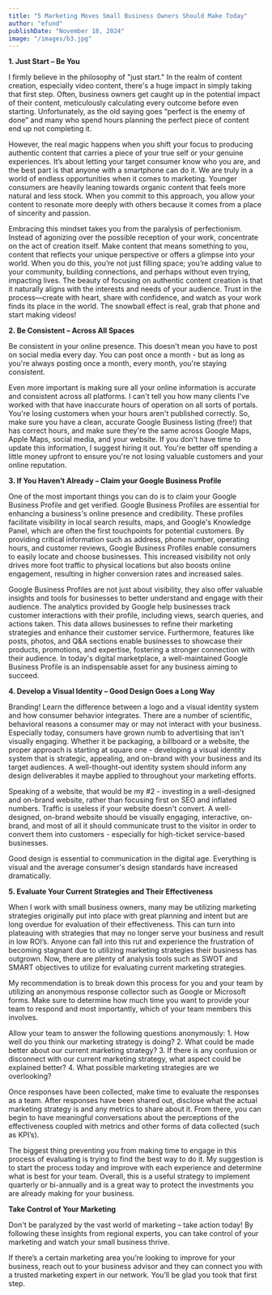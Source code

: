 ```yaml
---
title: "5 Marketing Moves Small Business Owners Should Make Today"
author: "efund"
publishDate: "November 18, 2024"
image: "/images/b3.jpg"
---
```




**1. Just Start – Be You**


I firmly believe in the philosophy of "just start." In the realm of content creation, especially video content, there's a huge impact in simply taking that first step. Often, business owners get caught up in the potential impact of their content, meticulously calculating every outcome before even starting. Unfortunately, as the old saying goes “perfect is the enemy of done” and many who spend hours planning the perfect piece of content end up not completing it.

However, the real magic happens when you shift your focus to producing authentic content that carries a piece of your true self or your genuine experiences. It’s about letting your target consumer know who you are, and the best part is that anyone with a smartphone can do it. We are truly in a world of endless opportunities when it comes to marketing. Younger consumers are heavily leaning towards organic content that feels more natural and less stock. When you commit to this approach, you allow your content to resonate more deeply with others because it comes from a place of sincerity and passion.

Embracing this mindset takes you from the paralysis of perfectionism. Instead of agonizing over the possible reception of your work, concentrate on the act of creation itself. Make content that means something to you, content that reflects your unique perspective or offers a glimpse into your world. When you do this, you’re not just filling space; you’re adding value to your community, building connections, and perhaps without even trying, impacting lives. The beauty of focusing on authentic content creation is that it naturally aligns with the interests and needs of your audience. Trust in the process—create with heart, share with confidence, and watch as your work finds its place in the world. The snowball effect is real, grab that phone and start making videos! 


**2. Be Consistent – Across All Spaces**

Be consistent in your online presence. This doesn't mean you have to post on social media every day. You can post once a month - but as long as you're always posting once a month, every month, you're staying consistent.

Even more important is making sure all your online information is accurate and consistent across all platforms. I can't tell you how many clients I’ve worked with that have inaccurate hours of operation on all sorts of portals. You're losing customers when your hours aren't published correctly. So, make sure you have a clean, accurate Google Business listing (free!) that has correct hours, and make sure they're the same across Google Maps, Apple Maps, social media, and your website. If you don't have time to update this information, I suggest hiring it out. You're better off spending a little money upfront to ensure you're not losing valuable customers and your online reputation.


**3. If You Haven’t Already – Claim your Google Business Profile**

One of the most important things you can do is to claim your Google Business Profile and get verified. Google Business Profiles are essential for enhancing a business's online presence and credibility. These profiles facilitate visibility in local search results, maps, and Google's Knowledge Panel, which are often the first touchpoints for potential customers. By providing critical information such as address, phone number, operating hours, and customer reviews, Google Business Profiles enable consumers to easily locate and choose businesses. This increased visibility not only drives more foot traffic to physical locations but also boosts online engagement, resulting in higher conversion rates and increased sales.

Google Business Profiles are not just about visibility, they also offer valuable insights and tools for businesses to better understand and engage with their audience. The analytics provided by Google help businesses track customer interactions with their profile, including views, search queries, and actions taken. This data allows businesses to refine their marketing strategies and enhance their customer service. Furthermore, features like posts, photos, and Q&A sections enable businesses to showcase their products, promotions, and expertise, fostering a stronger connection with their audience. In today's digital marketplace, a well-maintained Google Business Profile is an indispensable asset for any business aiming to succeed.

**4. Develop a Visual Identity – Good Design Goes a Long Way**

Branding! Learn the difference between a logo and a visual identity system and how consumer behavior integrates. There are a number of scientific, behavioral reasons a consumer may or may not interact with your business. Especially today, consumers have grown numb to advertising that isn't visually engaging. Whether it be packaging, a billboard or a website, the proper approach is starting at square one - developing a visual identity system that is strategic, appealing, and on-brand with your business and its target audiences. A well-thought-out identity system should inform any design deliverables it maybe applied to throughout your marketing efforts. 

Speaking of a website, that would be my #2 - investing in a well-designed and on-brand website, rather than focusing first on SEO and inflated numbers. Traffic is useless if your website doesn't convert. A well-designed, on-brand website should be visually engaging, interactive, on-brand, and most of all it should communicate trust to the visitor in order to convert them into customers - especially for high-ticket service-based businesses. 

Good design is essential to communication in the digital age. Everything is visual and the average consumer's design standards have increased dramatically. 


**5. Evaluate Your Current Strategies and Their Effectiveness**

When I work with small business owners, many may be utilizing marketing strategies originally put into place with great planning and intent but are long overdue for evaluation of their effectiveness. This can turn into plateauing with strategies that may no longer serve your business and result in low ROI’s. Anyone can fall into this rut and experience the frustration of becoming stagnant due to utilizing marketing strategies their business has outgrown. Now, there are plenty of analysis tools such as SWOT and SMART objectives to utilize for evaluating current marketing strategies.

My recommendation is to break down this process for you and your team by utilizing an anonymous response collector such as Google or Microsoft forms. Make sure to determine how much time you want to provide your team to respond and most importantly, which of your team members this involves.  

Allow your team to answer the following questions anonymously: 1. How well do you think our marketing strategy is doing? 2. What could be made better about our current marketing strategy? 3. If there is any confusion or disconnect with our current marketing strategy, what aspect could be explained better? 4. What possible marketing strategies are we overlooking?   

Once responses have been collected, make time to evaluate the responses as a team. After responses have been shared out, disclose what the actual marketing strategy is and any metrics to share about it. From there, you can begin to have meaningful conversations about the perceptions of the effectiveness coupled with metrics and other forms of data collected (such as KPI’s).

The biggest thing preventing you from making time to engage in this process of evaluating is trying to find the best way to do it. My suggestion is to start the process today and improve with each experience and determine what is best for your team. Overall, this is a useful strategy to implement quarterly or bi-annually and is a great way to protect the investments you are already making for your business. 

**Take Control of Your Marketing**

Don't be paralyzed by the vast world of marketing – take action today! By following these insights from regional experts, you can take control of your marketing and watch your small business thrive.

If there’s a certain marketing area you’re looking to improve for your business, reach out to your business advisor and they can connect you with a trusted marketing expert in our network. You’ll be glad you took that first step.

